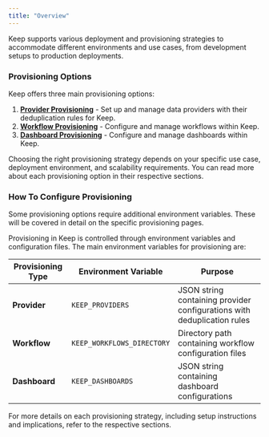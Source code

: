 ```yaml
---
title: "Overview"
---
```


Keep supports various deployment and provisioning strategies to accommodate different environments and use cases, from development setups to production deployments.

### Provisioning Options

Keep offers three main provisioning options:

1. [**Provider Provisioning**](/deployment/provision/provider) - Set up and manage data providers with their deduplication rules for Keep.
2. [**Workflow Provisioning**](/deployment/provision/workflow) - Configure and manage workflows within Keep.
3. [**Dashboard Provisioning**](/deployment/provision/dashboard) - Configure and manage dashboards within Keep.


Choosing the right provisioning strategy depends on your specific use case, deployment environment, and scalability requirements. You can read more about each provisioning option in their respective sections.

### How To Configure Provisioning

<Tip>
  Some provisioning options require additional environment variables. These will
  be covered in detail on the specific provisioning pages.
</Tip>

Provisioning in Keep is controlled through environment variables and configuration files. The main environment variables for provisioning are:

| Provisioning Type      | Environment Variable           | Purpose                                                                 |
| ---------------------- | ------------------------------ | ----------------------------------------------------------------------- |
| **Provider**           | `KEEP_PROVIDERS`               | JSON string containing provider configurations with deduplication rules |
| **Workflow**           | `KEEP_WORKFLOWS_DIRECTORY`     | Directory path containing workflow configuration files                  |
| **Dashboard**          | `KEEP_DASHBOARDS`              | JSON string containing dashboard configurations                         |


For more details on each provisioning strategy, including setup instructions and implications, refer to the respective sections.
